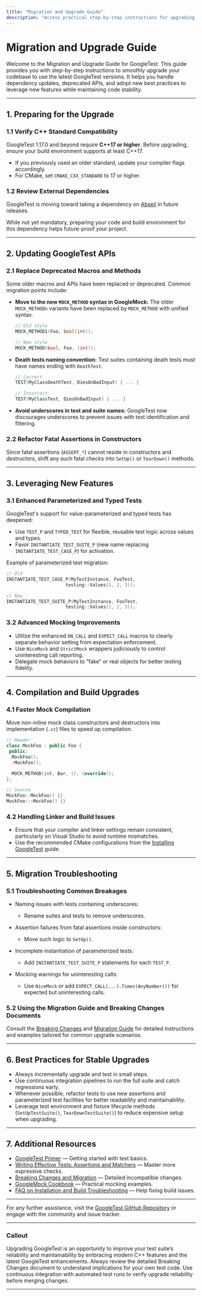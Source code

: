 ```yaml
---
title: "Migration and Upgrade Guide"
description: "Access practical step-by-step instructions for upgrading your code base, including dependency updates, deprecated APIs, and best practices for taking advantage of new features while retaining stability."
---
```


# Migration and Upgrade Guide

Welcome to the Migration and Upgrade Guide for GoogleTest. This guide provides you with step-by-step instructions to smoothly upgrade your codebase to use the latest GoogleTest versions. It helps you handle dependency updates, deprecated APIs, and adopt new best practices to leverage new features while maintaining code stability.

---

## 1. Preparing for the Upgrade

### 1.1 Verify C++ Standard Compatibility

GoogleTest 1.17.0 and beyond require **C++17 or higher**. Before upgrading, ensure your build environment supports at least C++17.

- If you previously used an older standard, update your compiler flags accordingly.
- For CMake, set `CMAKE_CXX_STANDARD` to 17 or higher.

### 1.2 Review External Dependencies

GoogleTest is moving toward taking a dependency on [Abseil](https://github.com/abseil/abseil-cpp) in future releases.

While not yet mandatory, preparing your code and build environment for this dependency helps future-proof your project.

---

## 2. Updating GoogleTest APIs

### 2.1 Replace Deprecated Macros and Methods

Some older macros and APIs have been replaced or deprecated. Common migration points include:

- **Move to the new `MOCK_METHOD` syntax in GoogleMock:** The older `MOCK_METHODn` variants have been replaced by `MOCK_METHOD` with unified syntax.

  ```cpp
  // Old style
  MOCK_METHOD1(Foo, bool(int));

  // New style
  MOCK_METHOD(bool, Foo, (int));
  ```

- **Death tests naming convention:** Test suites containing death tests must have names ending with `DeathTest`.

  ```cpp
  // Correct
  TEST(MyClassDeathTest, DiesOnBadInput) { ... }

  // Incorrect
  TEST(MyClassTest, DiesOnBadInput) { ... }
  ```

- **Avoid underscores in test and suite names:** GoogleTest now discourages underscores to prevent issues with test identification and filtering.

### 2.2 Refactor Fatal Assertions in Constructors

Since fatal assertions (`ASSERT_*`) cannot reside in constructors and destructors, shift any such fatal checks into `SetUp()` or `TearDown()` methods.

---

## 3. Leveraging New Features

### 3.1 Enhanced Parameterized and Typed Tests

GoogleTest's support for value-parameterized and typed tests has deepened:

- Use `TEST_P` and `TYPED_TEST` for flexible, reusable test logic across values and types.
- Favor `INSTANTIATE_TEST_SUITE_P` (new name replacing `INSTANTIATE_TEST_CASE_P`) for activation.

Example of parameterized test migration:

```cpp
// Old
INSTANTIATE_TEST_CASE_P(MyTestInstance, FooTest,
                      testing::Values(1, 2, 3));

// New
INSTANTIATE_TEST_SUITE_P(MyTestInstance, FooTest,
                      testing::Values(1, 2, 3));
```

### 3.2 Advanced Mocking Improvements

- Utilize the enhanced `ON_CALL` and `EXPECT_CALL` macros to clearly separate behavior setting from expectation enforcement.
- Use `NiceMock` and `StrictMock` wrappers judiciously to control uninteresting call reporting.
- Delegate mock behaviors to “fake” or real objects for better testing fidelity.

---

## 4. Compilation and Build Upgrades

### 4.1 Faster Mock Compilation

Move non-inline mock class constructors and destructors into implementation (`.cc`) files to speed up compilation.

```cpp
// Header
class MockFoo : public Foo {
 public:
  MockFoo();
  ~MockFoo();

  MOCK_METHOD(int, Bar, (), (override));
};

// Source
MockFoo::MockFoo() {}
MockFoo::~MockFoo() {}
```

### 4.2 Handling Linker and Build Issues

- Ensure that your compiler and linker settings remain consistent, particularly on Visual Studio to avoid runtime mismatches.
- Use the recommended CMake configurations from the [Installing GoogleTest](../getting-started/setup-prerequisites-installation/installing-googletest.md) guide.

---

## 5. Migration Troubleshooting

### 5.1 Troubleshooting Common Breakages

- Naming issues with tests containing underscores:
  - Rename suites and tests to remove underscores.

- Assertion failures from fatal assertions inside constructors:
  - Move such logic to `SetUp()`.

- Incomplete instantiation of parameterized tests:
  - Add `INSTANTIATE_TEST_SUITE_P` statements for each `TEST_P`.

- Mocking warnings for uninteresting calls:
  - Use `NiceMock` or add `EXPECT_CALL(...).Times(AnyNumber())` for expected but uninteresting calls.

### 5.2 Using the Migration Guide and Breaking Changes Documents

Consult the [Breaking Changes](../changelog/upgrade-migration/breaking-changes.md) and [Migration Guide](../changelog/upgrade-migration/migration-guide.md) for detailed instructions and examples tailored for common upgrade scenarios.

---

## 6. Best Practices for Stable Upgrades

- Always incrementally upgrade and test in small steps.
- Use continuous integration pipelines to run the full suite and catch regressions early.
- Whenever possible, refactor tests to use new assertions and parameterized test facilities for better readability and maintainability.
- Leverage test environment and fixture lifecycle methods (`SetUpTestSuite()`, `TearDownTestSuite()`) to reduce expensive setup when upgrading.

---

## 7. Additional Resources

- [GoogleTest Primer](../guides/getting-started/primer.md) — Getting started with test basics.
- [Writing Effective Tests: Assertions and Matchers](../guides/writing-effective-tests/assertions-matchers.md) — Master more expressive checks.
- [Breaking Changes and Migration](../changelog/upgrade-migration/breaking-changes.md) — Detailed incompatible changes.
- [GoogleMock Cookbook](../docs/gmock_cook_book.md) — Practical mocking examples.
- [FAQ on Installation and Build Troubleshooting](../faq/getting-started-common-issues/installation-build-troubleshooting.md) — Help fixing build issues.

---

For any further assistance, visit the [GoogleTest GitHub Repository](https://github.com/google/googletest) or engage with the community and issue tracker.

---

### Callout
<Tip>
Upgrading GoogleTest is an opportunity to improve your test suite’s reliability and maintainability by embracing modern C++ features and the latest GoogleTest enhancements.
</Tip>

<Tip>
Always review the detailed Breaking Changes document to understand implications for your own test code.
</Tip>

<Tip>
Use continuous integration with automated test runs to verify upgrade reliability before merging changes.
</Tip>

---